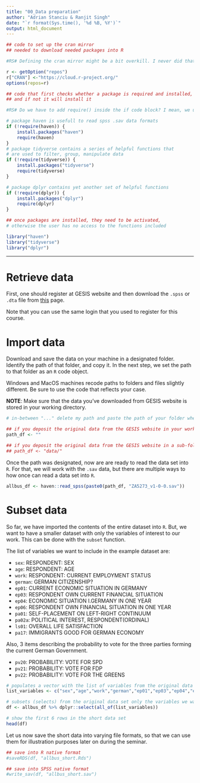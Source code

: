 ```yaml
---
title: "00_Data preparation"
author: "Adrian Stanciu & Ranjit Singh"
date: "`r format(Sys.time(), '%d %B, %Y')`"
output: html_document
---
```



```r
## code to set up the cran mirror
## needed to download needed packages into R

#RS# Defining the cran mirror might be a bit overkill. I never did that one in RStudio ;)

r <- getOption("repos")
r["CRAN"] <-"https://cloud.r-project.org/"
options(repos=r)

## code that first checks whether a package is required and installed,
## and if not it will install it 

#RS# Do we have to add require() inside the if code block? I mean, we use library below anyway to load everything.

# package haven is usefull to read spss .sav data formats
if (!require(haven)) {
    install.packages("haven")
    require(haven)
}
# package tidyverse contains a series of helpful functions that 
# are used to filter, group, manipulate data
if (!require(tidyverse)) {
    install.packages("tidyverse")
    require(tidyverse)
}

# package dplyr contains yet another set of helpful functions
if (!require(dplyr)) {
    install.packages("dplyr")
    require(dplyr)
}

## once packages are installed, they need to be activated,
# otherwise the user has no access to the functions included

library("haven")
library("tidyverse")
library("dplyr")
```

___
# Retrieve data

First, one should register at GESIS website and then download the `.spss` or `.dta` file from [this](https://search.gesis.org/research_data/ZA5273) page.

Note that you can use the same login that you used to register for this course.

# Import data

Download and save the data on your machine in a designated folder. Identify the path of that folder, and copy it. In the next step, we set the path to that folder as an `R` code object. 

Windows and MacOS machines recode paths to folders and files slightly different. Be sure to use the code that reflects your case.

**NOTE**: Make sure that the data you've downloaded from GESIS website is stored in your working directory. 

```r
# in-between "..." delete my path and paste the path of your folder where the data is stored on your machine

## if you deposit the original data from the GESIS website in your working directory use
path_df <- ""

## if you deposit the original data from the GESIS website in a sub-folder in your working directory (called data, for instance) use
## path_df <- "data/"
```

Once the path was designated, now are are ready to read the data set into `R`. For that, we will work with the `.sav` data, but there are multiple ways to how once can read a data set into `R`. 

<!---In the code below, we,--->
<!---use the function "read_spss()" from the package "haven"--->
<!---then we attach the designated path to our data with the function paste0()--->
<!---and finally we indicate the full name of the data we want to import into R --->

```r
allbus_df <- haven::read_spss(paste0(path_df, "ZA5273_v1-0-0.sav"))
```

# Subset data

So far, we have imported the contents of the entire dataset into `R`. But, we want to have a smaller dataset with only the variables of interest to our work. This can be done with the `subset` function.

The list of variables we want to include in the example dataset are:

- `sex`: RESPONDENT: SEX
- `age`: RESPONDENT: AGE
- `work`: RESPONDENT: CURRENT EMPLOYMENT STATUS
- `german`: GERMAN CITIZENSHIP?
- `ep01`: CURRENT ECONOMIC SITUATION IN GERMANY
- `ep03`: RESPONDENT OWN CURRENT FINANCIAL SITUATION
- `ep04`: ECONOMIC SITUATION I.GERMANY IN ONE YEAR
- `ep06`: RESPONDENT OWN FINANCIAL SITUATION IN ONE YEAR
- `pa01`: SELF-PLACEMENT ON LEFT-RIGHT CONTINUUM
- `pa02a`: POLITICAL INTEREST, RESPONDENT(ORDINAL)
- `ls01`: OVERALL LIFE SATISFACTION
- `pa17`: IMMIGRANTS GOOD FOR GERMAN ECONOMY

Also, 3 items describing the probability to vote for the three parties forming the current German Government.

- `pv20`: PROBABILITY: VOTE FOR SPD
- `pv21`: PROBABILITY: VOTE FOR FDP
- `pv22`: PROBABILITY: VOTE FOR THE GREENS

```r
# populates a vector with the list of variables from the original data set that we want to include in the example dataset
list_variables <- c("sex","age","work","german","ep01","ep03","ep04","ep06","pa01","pa02a","ls01","pa17","pv20","pv21","pv22")

# subsets (selects) from the original data set only the variables we want to keep
df <- allbus_df %>% dplyr::select(all_of(list_variables))

# show the first 6 rows in the short data set
head(df)
```

Let us now save the short data into varying file formats, so that we can use them for illustration purposes later on during the seminar.

```r
## save into R native format
#saveRDS(df, "allbus_short.Rds")

## save into SPSS native format
#write_sav(df, "allbus_short.sav")
```



